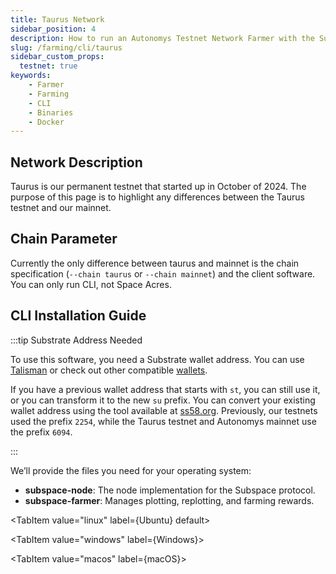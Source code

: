 ```yaml
---
title: Taurus Network
sidebar_position: 4
description: How to run an Autonomys Testnet Network Farmer with the Substrate CLI
slug: /farming/cli/taurus
sidebar_custom_props:
  testnet: true
keywords:
    - Farmer
    - Farming
    - CLI
    - Binaries
    - Docker
---
```



## Network Description

Taurus is our permanent testnet that started up in October of 2024. The purpose of this page is to highlight any differences between the Taurus testnet and our mainnet.

## Chain Parameter

Currently the only difference between taurus and mainnet is the chain specification (`--chain taurus` or `--chain mainnet`) and the client software. You can only run CLI, not Space Acres.

## CLI Installation Guide

:::tip Substrate Address Needed

To use this software, you need a Substrate wallet address. You can use [Talisman](/wallets/talisman) <Badge variant="recommended" text="Recommended" /> or check out other compatible [wallets](/farming-&-staking/wallets).

If you have a previous wallet address that starts with `st`, you can still use it, or you can transform it to the new `su` prefix. You can convert your existing wallet address using the tool available at [ss58.org](https://ss58.org). Previously, our testnets used the prefix `2254`, while the Taurus testnet and Autonomys mainnet use the prefix `6094`.

:::

We’ll provide the files you need for your operating system:
- **subspace-node**: The node implementation for the Subspace protocol.
- **subspace-farmer**: Manages plotting, replotting, and farming rewards.

<Tabs groupId="OS">

<TabItem value="linux" label={<TabLabel icon={ICONS.UBUNTU}>Ubuntu</TabLabel>} default>
<LinuxPage />
</TabItem>

<TabItem value="windows" label={<TabLabel icon={ICONS.WINDOWS}>Windows</TabLabel>}>
<WindowsPage />
</TabItem>

<TabItem value="macos" label={<TabLabel icon={ICONS.MACOS}>macOS</TabLabel>}>
<MacOSPage />
</TabItem>

</Tabs>
